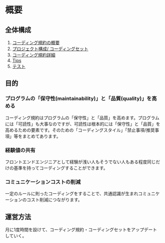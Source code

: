 # 概要

## 全体構成
1. [コーディング規約の概要](/overview)
2. [プロジェクト構成/ コーディングセット](/composition-set)
3. [コーディング規約詳細](/detail)
4. [Tips](/tips)
5. [テスト](/test)

## 目的

### プログラムの「保守性(maintainability)」と「品質(quality)」を高める

コーディング規約はプログラムの「保守性」と「品質」を高めます。プログラムには「可読性」も大事なのですが、可読性は根本的には「保守性」と「品質」を高めるための要素です。そのための「コーディングスタイル」「禁止事項/推奨事項」等をまとめてあります。

### 経験値の共有

フロントエンドエンジニアとして経験が浅い人もそうでない人もある程度同じだけの基準を持ってコーディングすることができます。

### コミュニケーションコストの削減

一定のルールに則ったコーディングをすることで、共通認識が生まれコミュニケーションのコスト削減につながります。

## 運営方法

月に1度時間を設けて、コーディング規約・コーディングセットをアップデートしていく。
